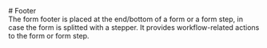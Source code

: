 
<Meta of={FooterStories} />

<div className="docs-title">
  # Footer

  <nav>
    <link-design of={JSON.stringify(FooterStories)}></link-design>
  </nav>
</div>

<div className="lead">
  The form footer is placed at the end/bottom of a form or a form step, in case the form is splitted with a stepper. It provides workflow-related actions to the form or form step.
</div>

<Canvas sourceState="shown" of={FooterStories.Default} />
<div className="hide-col-default">
  <Controls of={FooterStories.Default} />
</div>
